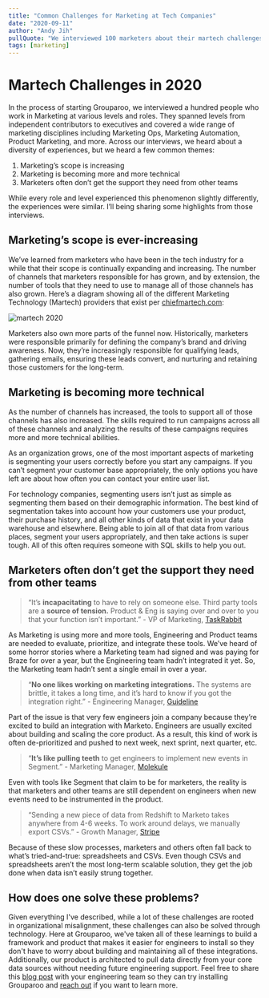 ```yaml
---
title: "Common Challenges for Marketing at Tech Companies"
date: "2020-09-11"
author: "Andy Jih"
pullQuote: "We interviewed 100 marketers about their martech challenges. Here's what we learned."
tags: [marketing]
---
```


# Martech Challenges in 2020

In the process of starting Grouparoo, we interviewed a hundred people who work in Marketing at various levels and roles. They spanned levels from independent contributors to executives and covered a wide range of marketing disciplines including Marketing Ops, Marketing Automation, Product Marketing, and more. Across our interviews, we heard about a diversity of experiences, but we heard a few common themes:

1. Marketing’s scope is increasing
2. Marketing is becoming more and more technical
3. Marketers often don’t get the support they need from other teams

While every role and level experienced this phenomenon slightly differently, the experiences were similar. I’ll being sharing some highlights from those interviews.

## Marketing’s scope is ever-increasing

We’ve learned from marketers who have been in the tech industry for a while that their scope is continually expanding and increasing. The number of channels that marketers responsible for has grown, and by extension, the number of tools that they need to use to manage all of those channels has also grown. Here’s a diagram showing all of the different Marketing Technology (Martech) providers that exist per [chiefmartech.com](https://chiefmartec.com/2020/04/marketing-technology-landscape-2020-martech-5000/):

<Image
  centered
  maxHeight={400}
  source="https://chiefmartec.com/2020/04/marketing-technology-landscape-2020-martech-5000/"
  alt="martech 2020"
  src="marketing-challenges/martech2020.png"
/>

Marketers also own more parts of the funnel now. Historically, marketers were responsible primarily for defining the company’s brand and driving awareness. Now, they’re increasingly responsible for qualifying leads, gathering emails, ensuring these leads convert, and nurturing and retaining those customers for the long-term.

## Marketing is becoming more technical

As the number of channels has increased, the tools to support all of those channels has also increased. The skills required to run campaigns across all of these channels and analyzing the results of these campaigns requires more and more technical abilities.

As an organization grows, one of the most important aspects of marketing is segmenting your users correctly before you start any campaigns. If you can’t segment your customer base appropriately, the only options you have left are about how often you can contact your entire user list.

For technology companies, segmenting users isn’t just as simple as segmenting them based on their demographic information. The best kind of segmentation takes into account how your customers use your product, their purchase history, and all other kinds of data that exist in your data warehouse and elsewhere. Being able to join all of that data from various places, segment your users appropriately, and then take actions is super tough. All of this often requires someone with SQL skills to help you out.

## Marketers often don’t get the support they need from other teams

> “It’s **incapacitating** to have to rely on someone else. Third party tools are a **source of tension.** Product & Eng is saying over and over to you that your function isn’t important.” - VP of Marketing, [TaskRabbit](http://taskrabbit.com)

As Marketing is using more and more tools, Engineering and Product teams are needed to evaluate, prioritize, and integrate these tools. We’ve heard of some horror stories where a Marketing team had signed and was paying for Braze for over a year, but the Engineering team hadn’t integrated it yet. So, the Marketing team hadn’t sent a single email in over a year.

> “**No one likes working on marketing integrations.** The systems are brittle, it takes a long time, and it’s hard to know if you got the integration right.” - Engineering Manager, [Guideline](http://guideline.com)

Part of the issue is that very few engineers join a company because they’re excited to build an integration with Marketo. Engineers are usually excited about building and scaling the core product. As a result, this kind of work is often de-prioritized and pushed to next week, next sprint, next quarter, etc.

> “**It’s like pulling teeth** to get engineers to implement new events in Segment.” - Marketing Manager, [Molekule](http://molekule.com)

Even with tools like Segment that claim to be for marketers, the reality is that marketers and other teams are still dependent on engineers when new events need to be instrumented in the product.

> “Sending a new piece of data from Redshift to Marketo takes anywhere from 4-6 weeks. To work around delays, we manually export CSVs.” - Growth Manager, [Stripe](http://stripe.com)

Because of these slow processes, marketers and others often fall back to what’s tried-and-true: spreadsheets and CSVs. Even though CSVs and spreadsheets aren’t the most long-term scalable solution, they get the job done when data isn’t easily strung together.

## How does one solve these problems?

Given everything I've described, while a lot of these challenges are rooted in organizational misalignment, these challenges can also be solved through technology. Here at Grouparoo, we've taken all of these learnings to build a framework and product that makes it easier for engineers to install so they don't have to worry about building and maintaining all of these integrations. Additionally, our product is architected to pull data directly from your core data sources without needing future engineering support. Feel free to share this [blog post](http://grouparoo.com/blog/marketing-challenges) with your engineering team so they can try installing Grouparoo and [reach out](http://grouparoo.com/meet) if you want to learn more.
